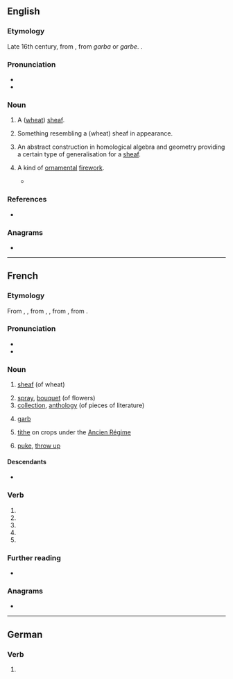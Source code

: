 {{also|gerbé|gërbë}}
==English==

===Etymology===
Late 16th century, from {{der|en|fr|gerbe}}, from {{etyl|frk|en}} ''garba'' or ''garbe''. {{doublet|en|garb}}.

===Pronunciation===
* {{IPA|en|/dʒɜːb/}}
* {{rhymes|en|ɜːb|s=1}}

===Noun===
{{en-noun}}
{{wikipedia}}

# {{lb|en|now|_|obsolete}} A ([[wheat]]) [[sheaf]].
# Something resembling a (wheat) sheaf in appearance. {{rfex|en}}
# {{lb|en|mathematics}} An abstract construction in homological algebra and geometry providing a certain type of generalisation for a [[sheaf]].
# {{lb|en|pyrotechnics}} A kind of [[ornamental]] [[firework]].
#*{{quote-book|en|1835|Frederick Bruhl|The Complete Art of Making Fireworks|passage=on the top of the post fix a '''gerbe'''; then clothe all the cases with leaders , so that both they and the '''gerbe''' may take fire at the same time}}

===References===
* {{R:OED}}

===Anagrams===
* {{anagrams|en|a=beegr|Gebre|Grebe|grebe}}

----

==French==

===Etymology===
From {{etyl|frm|fr}} {{m|frm|gerbe}}, {{m|frm|garbe}}, from {{etyl|fro|fr}} {{m|fro|garbe}}, {{m|fro|jarbe}}, from {{der|fr|frk|*garba}}, from {{etyl|gem-pro|fr}} {{m|gem-pro|*garbō}}.

===Pronunciation===
* {{fr-IPA}}
* {{audio|fr|Fr-gerbe.ogg|Audio}}

===Noun===
{{fr-noun|f}}

# {{lb|fr|agriculture}} [[sheaf]] (of wheat)
# [[spray]], [[bouquet]] (of flowers)
# [[collection]], [[anthology]] (of pieces of literature)
# {{lb|fr|heraldry}} [[garb]]
# {{lb|fr|historical}} [[tithe]] on crops under the [[Ancien Régime]]
# {{lb|fr|slang}} [[puke]], [[throw up]] {{gloss|vomit}}

====Descendants====
* {{desc|en|gerbe|bor=1}}

===Verb===
{{head|fr|verb form}}

# {{inflection of|fr|gerber||1|s|pres|indc}}
# {{inflection of|fr|gerber||3|s|pres|indc}}
# {{inflection of|fr|gerber||1|s|pres|subj}}
# {{inflection of|fr|gerber||3|s|pres|subj}}
# {{inflection of|fr|gerber||2|s|impr}}

===Further reading===
* {{R:TLFi}}

===Anagrams===
* {{l|fr|berge}}

----

==German==

===Verb===
{{head|de|verb form}}

# {{verb form of|de|gerben||1|s|pres|;|1//3|s|sub|I|;|s|imp}}